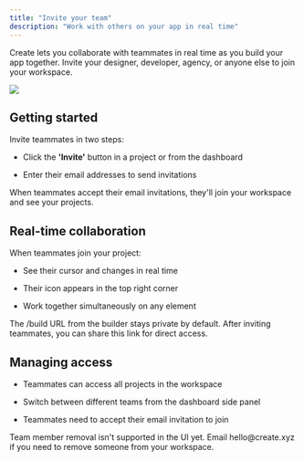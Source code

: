 ```yaml
---
title: "Invite your team"
description: "Work with others on your app in real time"
---
```


Create lets you collaborate with teammates in real time as you build your app together. Invite your designer, developer, agency, or anyone else to join your workspace.

![](/images/create/publish-and-share/~gitbook/image)

## Getting started

Invite teammates in two steps:

* Click the **'Invite'** button in a project or from the dashboard

* Enter their email addresses to send invitations

When teammates accept their email invitations, they'll join your workspace and see your projects.

## Real-time collaboration

When teammates join your project:

* See their cursor and changes in real time

* Their icon appears in the top right corner

* Work together simultaneously on any element

The /build URL from the builder stays private by default. After inviting teammates, you can share this link for direct access.

## Managing access

* Teammates can access all projects in the workspace

* Switch between different teams from the dashboard side panel

* Teammates need to accept their email invitation to join

Team member removal isn't supported in the UI yet. Email hello\@create.xyz if you need to remove someone from your workspace.

